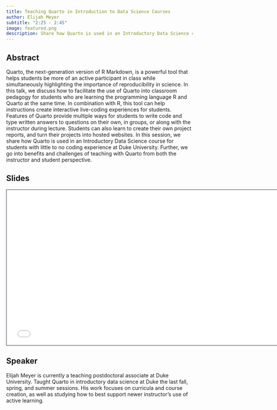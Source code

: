 ```yaml
---
title: Teaching Quarto in Introduction to Data Science Courses
author: Elijah Meyer
subtitle: "2:25 - 2:45"
image: featured.png
description: Share how Quarto is used in an Introductory Data Science course for students with little to no coding experience at Duke University.
---
```


## Abstract

Quarto, the next-generation version of R Markdown, is a powerful tool that helps students be more of an active participant in class while simultaneously highlighting the importance of reproducibility in science. In this talk, we discuss how to facilitate the use of Quarto into classroom pedagogy for students who are learning the programming language R and Quarto at the same time. In combination with R, this tool can help instructions create interactive live-coding experiences for students. Features of Quarto provide multiple ways for students to write code and type written answers to questions on their own, in groups, or along with the instructor during lecture. Students can also learn to create their own project reports, and turn their projects into hosted websites. In this session, we share how Quarto is used in an Introductory Data Science course for students with little to no coding experience at Duke University. Further, we go into benefits and challenges of teaching with Quarto from both the instructor and student perspective.

## Slides

```{=html}
<iframe class="slide-deck" src="/talks/2-intro-ds/intro-ds.html" height="420" width="747" style="border: 1px solid #2e3846;"></iframe>
```
## Speaker

Elijah Meyer is currently a teaching postdoctoral associate at Duke University. Taught Quarto in introductory data science at Duke the last fall, spring, and summer sessions. His work focuses on curricula and course creation, as well as studying how to best support newer instructor's use of active learning. 
